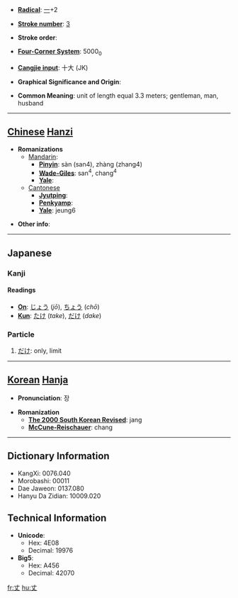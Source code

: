 * '''[[Wiktionary:Chinese radical index| Radical]]''': [[Wiktionary:Chinese radical index 一|一]]+2

* '''[[Wiktionary:Chinese total strokes index|Stroke number]]''': [[Wiktionary:Chinese total strokes index 3|3]]

* '''Stroke order''': 

* '''[[Wiktionary:Chinese four corner index|Four-Corner System]]''': 5000<sub>0</sub>

* '''[[Wiktionary:Chinese Cangjie index|Cangjie input]]''': 十大 (JK)

* '''Graphical Significance and Origin''': 

* '''Common Meaning''': unit of length equal 3.3 meters; gentleman, man, husband

----

== [[Chinese]] [[Hanzi]] ==

* '''Romanizations'''
** [[Mandarin]]:
*** '''[[Pinyin]]''': sàn (san4), zhàng (zhang4)
*** '''[[Wade-Giles]]''': san<sup>4</sup>, chang<sup>4</sup>
*** '''[[Yale]]''': 
**[[Cantonese]]
***'''[[Jyutping]]''':
***'''[[Penkyamp]]''': 
***'''[[Yale]]''': jeung6

* '''Other info''': 

----

== Japanese ==
=== Kanji ===
====Readings====
* '''[[On]]''': [[じょう]] (''jō''), [[ちょう]] (''chō'')
* '''[[Kun]]''': [[たけ]] (''take''), [[だけ]] (''dake'')

===Particle===
# [[だけ]]: only, limit

----

== [[Korean]] [[Hanja]] ==

* '''Pronunciation''': 장

* '''Romanization'''
** '''[[The 2000 South Korean Revised Romanization|The 2000 South Korean Revised]]''': jang
** '''[[McCune-Reischauer]]''': chang

----

== Dictionary Information ==

* KangXi: 0076.040
* Morobashi: 00011
* Dae Jaweon: 0137.080
* Hanyu Da Zidian: 10009.020

== Technical Information ==

* '''Unicode''':
** Hex: 4E08
** Decimal: 19976
* '''Big5''':
** Hex: A456
** Decimal: 42070

[[fr:丈]]
[[hu:丈]]